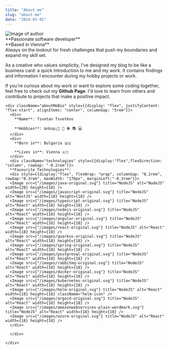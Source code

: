 ```yaml
---
title: "About me"
slug: "about-me"
date: "2024-03-02"
---
```


<div>
  <div className="about-image">
    <Image placeholder="blur" blurDataURL="/images/me.png" alt="Image of author" src={"/images/me.png"} className="aboutMeImage" width={0} height={0} sizes="100vw" style={{ float: "left", margin: "0 2rem 0.5rem 0", width: "164px", height: "178px", objectFit: "cover",marginTop: "0.3rem", border: "2px var(--border-color) solid" }} />
    <div className="about-rectangle"></div>
  </div>
<div className="aboutMeHeader" style={{ fontSize: "20px", marginTop: "4rem", textWrap: "balance" }}>
  **Passionate software developer** <br /> **Based in Vienna**
</div>

  <div className="aboutMeText" style={{fontSize: "13px", textWrap:"balance"}}>
  Always on the lookout for fresh challenges that push my boundaries and expand my skill set.

As a creative who values simplicity, I've designed my blog to be like a business card: a quick introduction to me and my work. It contains findings and information I encounter during my hobby projects or work.

If you're curious about my work or want to explore some coding together, feel free to check out my <Link aria-label="Link to my Github handle" href="https://github.com/cekocvetkov">**Github Page**</Link>. I'd love to learn from others and contribute to projects that make a positive impact.

    <div className="aboutMeBio" style={{display: "flex", justifyContent: "flex-start", alignItems: "center", columnGap: "5rem"}}>
      <div>
        **Name**: Tsvetan Tsvetkov

        **Hobbies**: &nbsp;🎸 🏀 ⚽ 📚 💻
      </div>
      <div>
        **Born in**: Bulgaria 🇧🇬

        **Lives in**: Vienna 🇦🇹
      </div>
      <div className="technologies" style={{display:"flex",flexDirection: "column", rowGap: "-0.2rem"}}>
      **Favourite Technologies**:
      <div style={{display:"flex", flexWrap: "wrap", columnGap: "0.2rem", rowGap:"0.3rem", maxWidth: "170px", marginLeft:"-0.3rem"}}>
      <Image src={"/images/java-original.svg"} title="NodeJS" alt="NodeJS" width={20} height={18} />
      <Image src={"/images/javascript-original.svg"} title="NodeJS" alt="NextJS" width={18} height={18} />
      <Image src={"/images/typescript-original.svg"} title="NodeJS" alt="React" width={18} height={18} />
      <Image src={"/images/nodejs-original.svg"} title="NodeJS" alt="React" width={18} height={18} />
      <Image src={"/images/angular-original.svg"} title="NodeJS" alt="React" width={18} height={18} />
      <Image src={"/images/react-original.svg"} title="NodeJS" alt="React" width={18} height={18} />
      <Image src={"/images/quarkus-original.svg"} title="NodeJS" alt="React" width={18} height={18} />
      <Image src={"/images/spring-original.svg"} title="NodeJS" alt="React" width={18} height={18} />
      <Image src={"/images/postgresql-original.svg"} title="NodeJS" alt="React" width={18} height={18} />
      <Image src={"/images/rabbitmq-original.svg"} title="NodeJS" alt="React" width={18} height={18} />
      <Image src={"/images/docker-original.svg"} title="NodeJS" alt="React" width={18} height={18} />
      <Image src={"/images/kubernetes-original.svg"} title="NodeJS" alt="React" width={18} height={18} />
      <Image src={"/images/helm-original.svg"} title="NodeJS" alt="React" width={18} height={18} className="helm-icon" />
      <Image src={"/images/argocd-original.svg"} title="NodeJS" alt="React" width={18} height={18} />
      <Image src={"/images/amazonwebservices-plain-wordmark.svg"} title="NodeJS" alt="React" width={18} height={18} />
      <Image src={"/images/azure-original.svg"} title="NodeJS" alt="React" width={18} height={18} />
      </div>

      </div>

    </div>

  </div>
</div>
